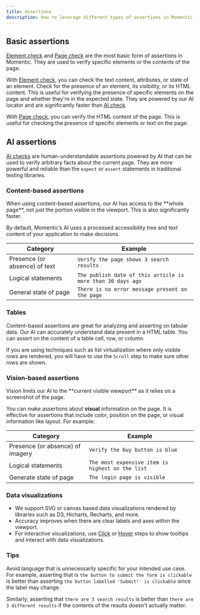 ```yaml
---
title: Assertions
description: How to leverage different types of assertions in Momentic.
---
```


## Basic assertions

[Element check](/steps/element-check) and [Page check](/steps/page-check) are the most basic form of assertions in Momentic. They are used to verify specific elements or the contents of the page.

With [Element check](/steps/element-check), you can check the text content, attributes, or state of an element. Check for the presence of an element, its visibility, or its HTML content. This is useful for verifying the presence of specific elements on the page and whether they're in the expected state. They are powered by our AI locator and are significantly faster than [AI check](/steps/ai-check).

With [Page check](/steps/page-check), you can verify the HTML content of the page. This is useful for checking the presence of specific elements or text on the page.

## AI assertions

[AI checks](/steps/ai-check) are human-understandable assertions powered by AI that can be used to verify arbitrary facts about the current page. They are more powerful and reliable than the `expect` or `assert` statements in traditional testing libraries.

### Content-based assertions

<Info>
  When using content-based assertions, our AI has access to the **whole page**,
  not just the portion visible in the viewport. This is also significantly
  faster.
</Info>

By default, Momentic’s AI uses a processed accessibility tree and text content of your application to make decisions.

| Category                      | Example                                                     |
| ----------------------------- | ----------------------------------------------------------- |
| Presence (or absence) of text | `Verify the page shows 3 search results`                    |
| Logical statements            | `The publish date of this article is more than 30 days ago` |
| General state of page         | `There is no error message present on the page`             |

### Tables

Content-based assertions are great for analyzing and asserting on tabular data. Our AI can accurately understand data present in a HTML table. You can assert on the content of a table cell, row, or column.

If you are using techniques such as list virtualization where only visible rows are rendered, you will have to use the `Scroll` step to make sure other rows are shown.

### Vision-based assertions

<Info>
  Vision limits our AI to the **current visible viewport** as it relies on a
  screenshot of the page.
</Info>

You can make assertions about **visual** information on the page. It is effective for assertions that include color, position on the page, or visual information like layout. For example:

| Category                         | Example                                          |
| -------------------------------- | ------------------------------------------------ |
| Presence (or absence) of imagery | `Verify the buy button is blue`                  |
| Logical statements               | `The most expensive item is highest on the list` |
| Generate state of page           | `The login page is visible`                      |

### Data visualizations

- We support SVG or canvas based data visualizations rendered by libraries such as D3, Hicharts, Recharts, and more.
- Accuracy improves when there are clear labels and axes within the viewport.
- For interactive visualizations, use [Click](/steps/click) or [Hover](/steps/hover) steps to show tooltips and interact with data visualizations.

### Tips

Avoid language that is unnecessarily specific for your intended use case. For example, asserting that is `the button to submit the form is clickable` is better than asserting `the button labelled 'Submit!' is clickable` since the label may change.

Similarly, asserting that `there are 3 search results` is better than `there are 3 different results` if the contents of the results doesn't actually matter.
